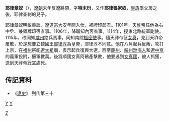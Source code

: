 '''耶律章奴'''（{{bd|？||1115年||}}），[[遼朝|遼朝]]末年反遼將領，字'''特末衍'''，又作'''耶律張家奴'''，[[皇族|皇族]]季父房之後，耶律查剌的兒子。

耶律章奴明敏善談，[[遼道宗|遼道宗]][[大安_(辽朝)|大安]]年間入仕，補牌印郎君。1101年，[[天祚帝|天祚帝]]任他為右中丞、兼領牌印宿直事。1106年，降職知內客省事。1114年，授東北路統軍副使。1115年，改同知[[咸州|咸州]]路兵馬事。同知南院[[樞密使|樞密使]]事。隨天祚帝征[[女真|女真]]，見到天祚帝屢敗，於是想要立魏國王[[耶律淳|耶律淳]]為皇帝，耶律淳不同意。他在八月起兵反叛，攻打上京，在[[祖州|祖州]]祭祀[[遼太祖|遼太祖]]廟，表示起兵復興大遼。西至[[慶州|慶州]]、[[饒州|饒州]][[渤海人|渤海人]]和[[遼中京|遼中京]]的義軍投附，擁軍數萬。後爲順國女真阿鶻產擊敗，他要逃到[[金朝|女真國]]，被人抓獲，送到天祚帝[[行宮|行宮]]處死。

==传記資料== 
* 《[[遼史|遼史]]》 列传第三十

[[分类:遼朝官員|Y]]
[[分类:遼朝宗室|Y]]
[[Category:耶律氏|Z]]